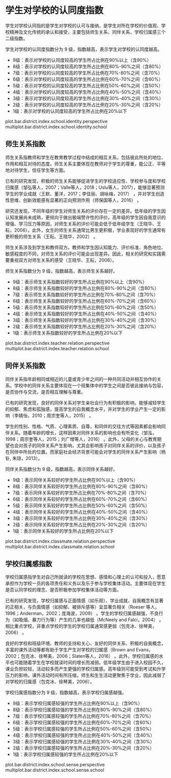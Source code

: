 <!-- chapter identity  -->

# 学生对学校的认同度指数

学生对学校认同指的是学生对学校的认可与接纳，是学生对所在学校的价值观、学校精神及文化传统的承认和接受，主要包括师生关系、同伴关系、学校归属感三个二级指数。

学生对学校的认同度指数分为 9 级，指数越高，表示学生对学校的认同度越高。


\mylist

- 9级：表示对学校的认同度较高\footnote{我们将得分超过本维度总分60\%界定为对学校的认同度较高。}的学生所占比例在90%以上（含90%）
- 8级：表示对学校的认同度较高的学生所占比例在80%-90%之间（含80%）
- 7级：表示对学校的认同度较高的学生所占比例在70%-80%之间（含70%）
- 6级：表示对学校的认同度较高的学生所占比例在60%-70%之间（含60%）
- 5级：表示对学校的认同度较高的学生所占比例在50%-60%之间（含50%）
- 4级：表示对学校的认同度较高的学生所占比例在40%-50%之间（含40%）
- 3级：表示对学校的认同度较高的学生所占比例在30%-40%之间（含30%）
- 2级：表示对学校的认同度较高的学生所占比例在20%-30%之间（含20%）
- 1级：表示对学校的认同度较高的学生所占比例在20%以下

\mytext

plot.bar.district.index.school.identity.perspective
multiplot.bar.district.index.school.identity.school


## 师生关系指数


师生关系指教师和学生在教育教学过程中结成的相互关系，包括彼此所处的地位、作用和相互对待的态度。师生关系主要体现在教师对于学生的尊重，能公正、平等地对待学生，信任学生等方面。

已有的研究发现，积极的师生关系能够促进学生的学校适应性、学校参与度和学校归属感（邹弘等人，2007；Valle等人，2018；Uslu等人，2017），能够显著预测学生的学业成就（王默、董洋，2017；李佳丽、胡咏梅，2017）   ，并对学生创造性思维、创新效能感有显著的正向预测作用（师保国等人，2016） 。

研究还发现，不同年级的学生对师生关系的评价存在一定的差异。低年级的学生因认知发展尚未成熟，更倾向于做出极端赞许性的评价。高年级的学生因自我意识的增强、学习压力等原因，对师生关系的评价可能会低于低年级学生（王晓华、王耘，2006）。此外，女生的师生关系通常比男生更积极，学业表现好的学生通常有更积极的师生关系（王耘、王晓华，2002） 。

师生关系涉及到学生和教师双方。教师和学生因认知能力、评价标准、角色地位、敏感程度的不同，对师生关系的评价可能会出现差异。因此，相关的研究和实践需要重视双方对师生关系的感受（王晓华、王耘，2006）。

师生关系指数分为 9 级，指数越高，表示师生关系越好。


\mylist

- 9级：表示师生关系指数较好\footnote{我们将得分超过本维度总分60\%界定为师生关系较好。}的学生所占比例在90%以上（含90%）
- 8级：表示师生关系指数较好的学生所占比例在80%-90%之间（含80%）
- 7级：表示师生关系指数较好的学生所占比例在70%-80%之间（含70%）
- 6级：表示师生关系指数较好的学生所占比例在60%-70%之间（含60%）
- 5级：表示师生关系指数较好的学生所占比例在50%-60%之间（含50%）
- 4级：表示师生关系指数较好的学生所占比例在40%-50%之间（含40%）
- 3级：表示师生关系指数较好的学生所占比例在30%-40%之间（含30%）
- 2级：表示师生关系指数较好的学生所占比例在20%-30%之间（含20%）
- 1级：表示师生关系指数较好的学生所占比例在20%以下

\mytext

plot.bar.district.index.teacher.relation.perspective
multiplot.bar.district.index.teacher.relation.school


## 同伴关系指数


同伴关系指年龄相同或相近的儿童或青少年之间的一种共同活动并相互协作的关系。学校中的同伴关系主要体现在一个班集体中的学生之间是否彼此接纳与包容，是否协作与交流，是否相互理解与尊重。

已有的研究发现，良好的同伴关系对学生亲社会行为有积极的影响，能够减轻学生的抑郁、焦虑和孤独感，提高学生的自我概念水平，并对学生的学业产生一定的影响（李婧怡，2010；周宗奎等人，2015）  。

学生的性别、性格、气质、心理素质、自尊，和同伴的交往方式等因素都会影响同伴关系。随着年龄的增长，这样因素对同伴关系的影响也会有所变化（邹泓，1998；周宗奎等人，2015；刘广增等人，2016）  。此外，父母的关心与教育期望也会对孩子的同伴关系产生影响，尤其会影响孩子对同伴关系的评价，以及孩子在同伴中所处的位置。而家庭社会经济背景可能会对学生的同伴关系产生影响（杨钋, 朱琼，2013）。

同伴关系指数分为 9 级，指数越高，表示同伴关系越好。


\mylist

- 9级：表示同伴关系较好\footnote{我们将得分超过本维度总分60\%界定为同伴关系较好。}的学生所占比例在90%以上（含90%）
- 8级：表示同伴关系较好的学生所占比例在80%-90%之间（含80%）
- 7级：表示同伴关系较好的学生所占比例在70%-80%之间（含70%）
- 6级：表示同伴关系较好的学生所占比例在60%-70%之间（含60%）
- 5级：表示同伴关系较好的学生所占比例在50%-60%之间（含50%）
- 4级：表示同伴关系较好的学生所占比例在40%-50%之间（含40%）
- 3级：表示同伴关系较好的学生所占比例在30%-40%之间（含30%）
- 2级：表示同伴关系较好的学生所占比例在20%-30%之间（含20%）
- 1级：表示同伴关系较好的学生所占比例在20%以下

\mytext

plot.bar.district.index.classmate.relation.perspective
multiplot.bar.district.index.classmate.relation.school


## 学校归属感指数

学校归属感指学生对自己所就读的学校在思想、感情和心理上的认可和投入，愿意承担作为学校一员的各项责任和义务以及乐于参与学校集体活动。主要体现在学生是否认同学校的理念、是否积极参加学校集体活动等方面。

已有的研究发现，学校归属感与正面情感（如乐观）、学业成就、自我概念有显著的正相关，与负面情感（如抑郁、被排斥感等）呈显著负相关（Roeser 等人，1996；Anderman，2002；庞海波，2009）   。学生的学校归属感越强，不良行为（如吸烟、暴力行为等）产生的几率也越低（McNeely and Falci，2004） 。相比重点学校，非重点学校的学生的学校归属通常感更弱（包克冰、徐琴美，2006） 。

良好的学校和班级环境、教师的支持和关心、友好的同伴关系、积极的自我概念，丰富的课外活动等都有助于学生产生对学校的归属感（Brown and Evans，2002；包克冰、徐琴美，2006；Slaten等人，2016）  。此外，学校归属感的水平也可能随着学生在学校就读时间的增长而减弱。低年级学生由于进入校园不久，课业负担较轻，活动较多而产生更强的学校归属感。高年级则可能受到考试和升学压力的影响，课外活动时间有所压缩，师生和生生活动更聚焦于学业，因此减弱了对学校的归属感（包克冰、徐琴美，2006）。

学校归属感指数分为 9 级，指数越高，表示学校归属感越强。

\mylist

- 9级：表示学校归属感较强\footnote{我们将得分超过本维度总分60\%界定为学校归属感较强。}的学生所占比例在90%以上（含90%）
- 8级：表示学校归属感较强的学生所占比例在80%-90%之间（含80%）
- 7级：表示学校归属感较强的学生所占比例在70%-80%之间（含70%）
- 6级：表示学校归属感较强的学生所占比例在60%-70%之间（含60%）
- 5级：表示学校归属感较强的学生所占比例在50%-60%之间（含50%）
- 4级：表示学校归属感较强的学生所占比例在40%-50%之间（含40%）
- 3级：表示学校归属感较强的学生所占比例在30%-40%之间（含30%）
- 2级：表示学校归属感较强的学生所占比例在20%-30%之间（含20%）
- 1级：表示学校归属感较强的学生所占比例在20%以下

\mytext

plot.bar.district.index.school.sense.perspective
multiplot.bar.district.index.school.sense.school

<!-- end of chapter identity  -->
